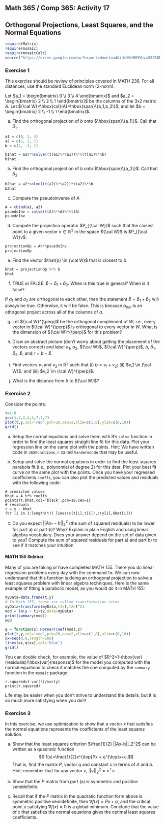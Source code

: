 
## Math 365 / Comp 365: Activity 17
## Orthogonal Projections, Least Squares, and the Normal Equations

```r
require(Matrix)
require(mosaic)
require(mosaicCalc)
source("https://drive.google.com/uc?export=download&id=10dNH3VbvxS8Z3OHjP4i9gRbtsf91VVBb") #Sources 365.r functions so i dont have to download and use every time
```

### Exercise 1

This exercise should be review of principles covered in MATH 236. For all distances, use the standard Euclidean norm (2-norm).

Let $a_1 = \begin{bmatrix} 0 \\ 3 \\ 4 \end{bmatrix}$ and $a_2 = \begin{bmatrix} 2 \\ 2 \\ 1 \end{bmatrix}$ be the columns of the 3x2 matrix $A$. Let ${\cal W}=\hbox{col}(A)=\hbox{span}\{a_1,a_2\}$, and let $b = \begin{bmatrix} 2 \\ -1 \\ 1 \end{bmatrix}$.

a) Find the orthogonal projection of $b$ onto $\hbox{span}\{a_1\}$. Call that $\hat{b}_1$.

```r
a1 = c(0, 3, 4)
a2 = c(2, 2, 1)
b = c(2, -1, 1)

b1hat = a1%*%solve((t(a1)%*%a1))%*%(t(a1)%*%b)
b1hat
```


b) Find the orthogonal projection of $b$ onto $\hbox{span}\{a_2\}$. Call that $\hat{b}_2$.

```r
b2hat = a2*solve((t(a2)%*%a2))*t(a2)%*%b
b2hat
```


c) Compute the pseudoinverse of $A$.

```r
A = cbind(a1, a2)
psuedoInv = solve(t(A)%*%A)%*%t(A)
psuedoInv
```


d) Compute the projection operator $P_{{\cal W}}$ such that the closest point to a given vector $v \in \mathbb{R}^3$ in the space ${\cal W}$ is $P_{{\cal W}}v$.

```r
projectionOp = A%*%psuedoInv
projectionOp
```


e) Find the vector $\hat{b} \in {\cal W}$ that is closest to $b$.

```r
bhat = projectionOp %*% b
bhat
```


f) TRUE or FALSE: $\hat{b}=\hat{b}_1 + \hat{b}_2$. When is this true in general? When is it false?

If $a_1$ and $a_2$ are orthogonal to each other, then the statement $\hat{b}=\hat{b}_1 + \hat{b}_2$ will always be true. Otherwise, it will be false. This is because $b_{hat}$ is an othogonal project across all of the columns of $a$.

g) Let ${\cal W}^{\perp}$ be the orthogonal complement of $W$; i.e., every vector in ${\cal W}^{\perp}$ is orthogonal to every vector in $W$. What is the dimension of ${\cal W}^{\perp}$ for this problem?

h) Draw an abstract picture (don't worry about getting the placement of the vectors correct) and label $a_1$, $a_2$, ${\cal W}$, ${\cal W}^{\perp}$, $b$, $\hat{b}_1$, $\hat{b}_2$, $\hat{b}$, and $r=b-\hat{b}$.

i) Find vectors $v_1$ and $v_2$ in $\mathbb{R}^3$ such that (i) $b=v_1+v_2$; (ii) $v_1 \in {\cal W}$; and (iii) $v_2 \in {\cal W}^{\perp}$.

j) What is the distance from $b$ to ${\cal W}$?

### Exercise 2

Consider the points:
```r
t=1:8
y=c(1,3,2,5,5,7,7,7)
plot(t,y,col='red',pch=20,cex=2,xlim=c(1,8),ylim=c(0,10))
grid()
```

a) Setup the normal equations and solve them with R's `solve` function in order to find the least squares straight line fit for this data. Plot your regression line on the same plot with the points. Hint: We have written code in `365Functions.r` called `Vandermonde` that may be useful.

b) Setup and solve the normal equations in order to find the least squares parabola fit (i.e., polynomial of degree 2) for this data. Plot your best fit curve on the same plot with the points. Once you have your regressed coefficients `coeffs`, you can also plot the predicted values and residuals with the following code:

```
# predicted values
bhat = A %*% coeffs
points(t,bhat,col='black',pch=19,cex=1)
# residuals
r = y - bhat
for (i in 1:length(t)) lines(c(t[i],t[i]),c(y[i],bhat[i]))
```

c) Do you expect $||Ax_*-b||_2^2$ (the sum of squared residuals) to be lower for part a) or part b)? Why? Explain in plain English and using linear algebra vocabulary. Does your answer depend on the set of data given to you? Compute the sum of squared residuals for part a) and part b) to see if it matches your intuition.

#### MATH 155 Sidebar

Many of you are taking or have completed MATH 155. There you do linear regression problems every day with the command `lm`. We can now understand that this function is doing an orthogonal projection to solve a least squares problem with linear algebra techniques. Here is the same example of fitting a parabolic model, as you would do it in MATH 155: 

```r
myData=data.frame(t,y)
# In Math 155, these are called transformation terms
myData=transform(myData,t1=t,t2=t^2)
mod = lm(y ~ t1+t2,data=myData)
print(summary(mod))
mod

q = function(z) Horner(coef(mod),z)
plot(t,y,col='red',pch=20,cex=2,xlim=c(1,8),ylim=c(0,10))
xx=seq(0,9,length=100)
lines(xx,q(xx),col='blue')
grid()
```

You can double check, for example, the value of $R^2=1-\hbox{var}(residuals)/\hbox{var}(response)$ for the model you computed with the normal equations to check it matches the one computed by the `summary` function in the `mosaic` package:

```
r.squared=1-var(r)/var(y)
print(r.squared)
```

Life may be easier when you don't strive to understand the details, but it is so much more satisfying when you do!!!

### Exercise 3

In this exercise, we use optimization to show that a vector $x$ that satisfies the normal equations represents the coefficients of the least squares solution. 

a) Show that the least squares criterion $\frac{1}{2} ||Ax-b||_2^2$ can be written as a quadratic function 
$$ f(x)=\frac{1}{2}x^{\top}Px + q^{\top}x+c.$$
That is, find the matrix $P$, vector $q$ and constant $c$ in terms of $A$ and $b$. Hint: remember that for any vector $v$, $||v||_2^2=v^{\top}v$.

b) Show that the $P$ matrix from part (a) is symmetric and positive semidefinite.

c) Recall that if the $P$ matrix in the quadratic function form above is symmetric positive semidefinite, then $\nabla f(x)=Px+q$, and the critical point $x$ satisfying $\nabla f (x)=0$ is a global minimum. Conclude that the value of $x$ that satisfies the normal equations gives the optimal least squares coefficients.